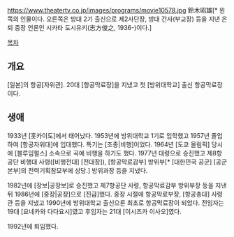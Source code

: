 https://www.theatertv.co.jp/images/programs/movie10578.jpg
鈴木昭雄[* 왼쪽의 인물이다. 오른쪽은 방대 2기 출신으로 제2사단장, 방대 간사(부교장) 등을 지낸 은퇴 중장 언론인 시카타 도시유키(志方俊之, 1936-)이다.]

[[목차]]
== 개요 ==
[일본]의 항공[자위관]. 20대 [항공막료장]을 지냈고 첫 [방위대학교] 출신 항공막료장이다.
== 생애 ==
1933년 [홋카이도]에서 태어났다. 1953년에 방위대학교 1기로 입학했고 1957년 졸업하여 [항공자위대]에 입대했다. 특기는 [조종|비행]이었다. 1964년 [도쿄 올림픽] 당시에 [블루임펄스] 소속으로 곡예 비행을 하기도 했다. 1977년 대령으로 승진했고 제8항공단 비행대 사령([비행전대] [전대장]), [항공막료감부] 방위부[* [대한민국 공군] [공군본부]의 전력기획참모부에 상당.] 방위과장 등을 지냈다.

1982년에 [장보|공장보]로 승진했고 제7항공단 사령, 항공막료감부 방위부장 등을 지낸 뒤 1986년에 [중장|공장]으로 [진급]했다. 중장 시절에 항공막료부장, [항공총대] 사령관 등을 지냈고 1990년에 방위대학교 출신으론 최초로 항공막료장이 되었다. 전임자는 19대 [요네카와 다다요시]였고 후임자는 21대 [이시즈카 이사오]였다.

1992년에 퇴임했다.
